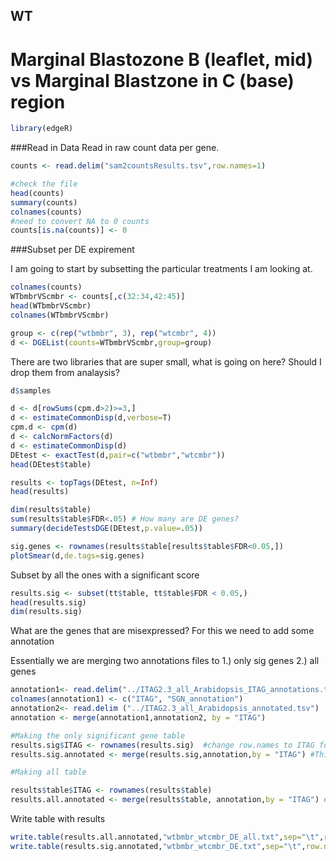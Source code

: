 WT
----

Marginal Blastozone B (leaflet, mid) vs Marginal Blastzone in C (base) region 
====================================================

```r
library(edgeR)
```

###Read in Data
Read in raw count data per gene.

```r
counts <- read.delim("sam2countsResults.tsv",row.names=1)

#check the file
head(counts)
summary(counts)
colnames(counts)
#need to convert NA to 0 counts
counts[is.na(counts)] <- 0
```

###Subset per DE expirement

I am going to start by subsetting the particular treatments I am looking at. 

```r
colnames(counts)
WTbmbrVScmbr <- counts[,c(32:34,42:45)]
head(WTbmbrVScmbr)
colnames(WTbmbrVScmbr)
```

```r
group <- c(rep("wtbmbr", 3), rep("wtcmbr", 4))
d <- DGEList(counts=WTbmbrVScmbr,group=group)
```
There are two libraries that are super small, what is going on here? Should I drop them from analaysis?
```r
d$samples
```

```r
d <- d[rowSums(cpm.d>2)>=3,] 
d <- estimateCommonDisp(d,verbose=T) 
cpm.d <- cpm(d)
d <- calcNormFactors(d)
d <- estimateCommonDisp(d)
DEtest <- exactTest(d,pair=c("wtbmbr","wtcmbr"))
head(DEtest$table)

results <- topTags(DEtest, n=Inf)
head(results)

dim(results$table)
sum(results$table$FDR<.05) # How many are DE genes?
summary(decideTestsDGE(DEtest,p.value=.05))

sig.genes <- rownames(results$table[results$table$FDR<0.05,]) 
plotSmear(d,de.tags=sig.genes)
```

Subset by all the ones with a significant score

```r
results.sig <- subset(tt$table, tt$table$FDR < 0.05,)
head(results.sig)
dim(results.sig)
```


What are the genes that are misexpressed?
For this we need to add some annotation

Essentially we are merging two annotations files to 1.) only sig genes 2.) all genes
```r

annotation1<- read.delim("../ITAG2.3_all_Arabidopsis_ITAG_annotations.tsv", header=FALSE)  #Changed to the SGN human readable annotation
colnames(annotation1) <- c("ITAG", "SGN_annotation")
annotation2<- read.delim ("../ITAG2.3_all_Arabidopsis_annotated.tsv")
annotation <- merge(annotation1,annotation2, by = "ITAG")

#Making the only significant gene table
results.sig$ITAG <- rownames(results.sig)  #change row.names to ITAG for merging
results.sig.annotated <- merge(results.sig,annotation,by = "ITAG") #This is merging to only sig genes

#Making all table

results$table$ITAG <- rownames(results$table)
results.all.annotated <- merge(results$table, annotation,by = "ITAG") #This s
```


Write table with results

```r
write.table(results.all.annotated,"wtbmbr_wtcmbr_DE_all.txt",sep="\t",row.names=F)
write.table(results.sig.annotated,"wtbmbr_wtcmbr_DE.txt",sep="\t",row.names=F)
```

